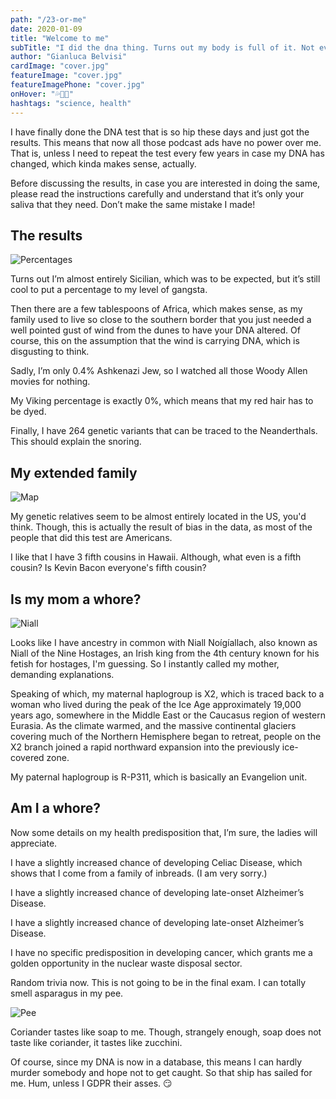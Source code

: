 ```yaml
---
path: "/23-or-me"
date: 2020-01-09
title: "Welcome to me"
subTitle: "I did the dna thing. Turns out my body is full of it. Not even kidding"
author: "Gianluca Belvisi"
cardImage: "cover.jpg"
featureImage: "cover.jpg"
featureImagePhone: "cover.jpg"
onHover: "💦🧪🧬"
hashtags: "science, health"
---
```

I have finally done the DNA test that is so hip these days and just got the results. This means that now all those podcast ads have no power over me. That is, unless I need to repeat the test every few years in case my DNA has changed, which kinda makes sense, actually.

Before discussing the results, in case you are interested in doing the same, please read the instructions carefully and understand that it’s only your saliva that they need. Don’t make the same mistake I made!

## The results

![Percentages](perc.jpg)

Turns out I’m almost entirely Sicilian, which was to be expected, but it’s still cool to put a percentage to my level of gangsta.

Then there are a few tablespoons of Africa, which makes sense, as my family used to live so close to the southern border that you just needed a well pointed gust of wind from the dunes to have your DNA altered. Of course, this on the assumption that the wind is carrying DNA, which is disgusting to think.

Sadly, I’m only 0.4% Ashkenazi Jew, so I watched all those Woody Allen movies for nothing.

My Viking percentage is exactly 0%, which means that my red hair has to be dyed.

Finally, I have 264 genetic variants that can be traced to the Neanderthals. This should explain the snoring.

## My extended family

![Map](map.jpg)

My genetic relatives seem to be almost entirely located in the US, you'd think. Though, this is actually the result of bias in the data, as most of the people that did this test are Americans.

I like that I have 3 fifth cousins in Hawaii. Although, what even is a fifth cousin? Is Kevin Bacon everyone's fifth cousin?

## Is my mom a whore?

![Niall](niall.jpg)

Looks like I have ancestry in common with Niall Noígíallach, also known as Niall of the Nine Hostages, an Irish king from the 4th century known for his fetish for hostages, I'm guessing. So I instantly called my mother, demanding explanations.

Speaking of which, my maternal haplogroup is X2, which is traced back to a woman who lived during the peak of the Ice Age approximately 19,000 years ago, somewhere in the Middle East or the Caucasus region of western Eurasia. As the climate warmed, and the massive continental glaciers covering much of the Northern Hemisphere began to retreat, people on the X2 branch joined a rapid northward expansion into the previously ice-covered zone.

My paternal haplogroup is R-P311, which is basically an Evangelion unit.

## Am I a whore?

Now some details on my health predisposition that, I’m sure, the ladies will appreciate.

I have a slightly increased chance of developing Celiac Disease, which shows that I come from a family of inbreads. (I am very sorry.)

I have a slightly increased chance of developing late-onset Alzheimer’s Disease.

I have a slightly increased chance of developing late-onset Alzheimer’s Disease.

I have no specific predisposition in developing cancer, which grants me a golden opportunity in the nuclear waste disposal sector.

Random trivia now. This is not going to be in the final exam. I can totally smell asparagus in my pee.

![Pee](pee.jpg)

Coriander tastes like soap to me. Though, strangely enough, soap does not taste like coriander, it tastes like zucchini.

Of course, since my DNA is now in a database, this means I can hardly murder somebody and hope not to get caught. So that ship has sailed for me. Hum, unless I GDPR their asses. 😏

